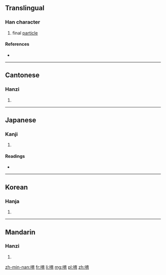 {{also|唹}}
==Translingual==

===Han character===
{{Han char|rn=30|rad=口|as=08|sn=11|four=6002<sub>7</sub>|canj=口卜戈月 (RYIB)|ids=⿰[[口]][[育]]}}

# final [[particle]]

====References====
* {{Han ref|kx=0194.010|dkj=03772|dj=0414.080|hdz=10645.100|uh=5537|ud=21815|bh=ADF2|bd=44530}}

----

==Cantonese==

===Hanzi===
{{yue-hanzi|jyut=[[jo1]]|y=yo1}}

# {{defn|lang=yue|sort=口08}}

----

==Japanese==

===Kanji===
{{ja-kanji|grade=|rs=口08}}

# {{defn|lang=ja|sort=口08}}

====Readings====
* {{ja-readings|on=[[よ]] (yo)|kun=[[わらう]] (warau)}}

----

==Korean==

===Hanja===
{{ko-hanja|hangeul=육|rv=yuk|mr=yuk}}

# {{defn|lang=ko|sort=口08}}

----

==Mandarin==

===Hanzi===
{{cmn-hanzi|pin=[[yō]] ([[yo1]])|wg=yo<sup>1</sup>}}

# {{defn|lang=cmn|sort=口08}}

[[zh-min-nan:唷]]
[[fr:唷]]
[[li:唷]]
[[mg:唷]]
[[pl:唷]]
[[zh:唷]]